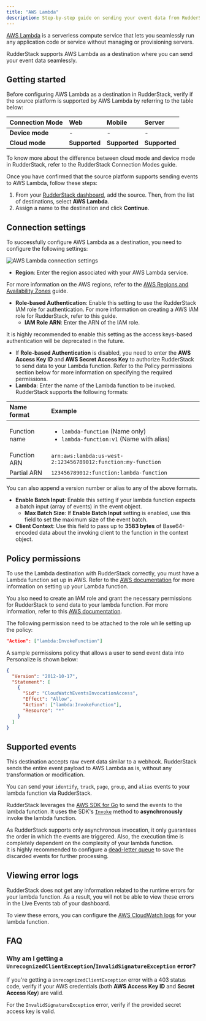 ```yaml
---
title: "AWS Lambda"
description: Step-by-step guide on sending your event data from RudderStack to AWS Lambda.
---
```


[AWS Lambda](https://aws.amazon.com/lambda/) is a serverless compute service that lets you seamlessly run any application code or service without managing or provisioning servers.

RudderStack supports AWS Lambda as a destination where you can send your event data seamlessly.

## Getting started

Before configuring AWS Lambda as a destination in RudderStack, verify if the source platform is supported by AWS Lambda by referring to the table below:

| **Connection Mode** | **Web**       | **Mobile**    | **Server**    |
| :------------------ | :------------ | :------------ | :------------ |
| **Device mode**     |  -             | -             | -             |
| **Cloud mode**      |  **Supported** | **Supported** |  **Supported** |

<div class="infoBlock">
To know more about the difference between cloud mode and device mode in RudderStack, refer to the <Link to="/destinations/rudderstack-connection-modes/">RudderStack Connection Modes</Link> guide.
</div>

Once you have confirmed that the source platform supports sending events to AWS Lambda, follow these steps:

1. From your [RudderStack dashboard](https://app.rudderstack.com/), add the source. Then, from the list of destinations, select **AWS Lambda**.
2. Assign a name to the destination and click **Continue**.

## Connection settings

To successfully configure AWS Lambda as a destination, you need to configure the following settings:

<img src="../../assets/event-stream-destinations/aws-lambda-connection-settings-1.png" alt="AWS Lambda connection settings"/>

- **Region**: Enter the region associated with your AWS Lambda service.

<div class="infoBlock">
For more information on the AWS regions, refer to the <a href="https://aws.amazon.com/about-aws/global-infrastructure/regions_az/">AWS Regions and Availability Zones</a> guide.
</div>

- **Role-based Authentication**: Enable this setting to use the RudderStack IAM role for authentication. For more information on creating a AWS IAM role for RudderStack, refer to <Link to="/destinations/aws-iam-role-for-rudderstack/#creating-a-rudderstack-iam-role">this guide</Link>.
  - **IAM Role ARN**: Enter the ARN of the IAM role.

<div class="warningBlock">
It is highly recommended to enable this setting as the access keys-based authentication will be deprecated in the future.
</div>

- If **Role-based Authentication** is disabled, you need to enter the **AWS Access Key ID** and **AWS Secret Access Key** to authorize RudderStack to send data to your Lambda function. Refer to the <Link to="#policy-permissions">Policy permissions</Link> section below for more information on specifying the required permissions.
- **Lambda**: Enter the name of the Lambda function to be invoked. RudderStack supports the following formats:

| Name format | Example |
| :-------| :---------|
| Function name | <ul><li>`lambda-function` (Name only)</li><li>`lambda-function:v1` (Name with alias)</li></ul>|
| Function ARN | `arn:aws:lambda:us-west-2:123456789012:function:my-function` |
| Partial ARN | `123456789012:function:lambda-function` |

<div class="successBlock">
You can also append a version number or alias to any of the above formats.
</div>

- **Enable Batch Input**: Enable this setting if your lambda function expects a batch input (array of events) in the event object.
  - **Max Batch Size**: If **Enable Batch Input** setting is enabled, use this field to set the maximum size of the event batch.
- **Client Context**: Use this field to pass up to **3583 bytes** of Base64-encoded data about the invoking client to the function in the context object.

## Policy permissions

To use the Lambda destination with RudderStack correctly, you must have a Lambda function set up in AWS. Refer to the <a href="https://docs.aws.amazon.com/lambda/latest/dg/getting-started.html">AWS documentation</a> for more information on setting up your Lambda function.

You also need to create an IAM role and grant the necessary permissions for RudderStack to send data to your lambda function. For more information, refer to this <a href="https://docs.aws.amazon.com/lambda/latest/dg/access-control-identity-based.html">AWS documentation</a>.

The following permission need to be attached to the role while setting up the policy:

```json
"Action": ["lambda:InvokeFunction"]
```

A sample permissions policy that allows a user to send event data into Personalize is shown below:

```json
{
  "Version": "2012-10-17",
  "Statement": [
    {
      "Sid": "CloudWatchEventsInvocationAccess",
      "Effect": "Allow",
      "Action": ["lambda:InvokeFunction"],
      "Resource": "*"
    }
  ]
}
```

## Supported events

<div class="infoBlock">
This destination accepts raw event data similar to a webhook. RudderStack sends the entire event payload to AWS Lambda as is, without any transformation or modification. 
</div>

You can send your <Link to="/event-spec/standard-events/identify/">`identify`</Link>, <Link to="/event-spec/standard-events/track/">`track`</Link>, <Link to="/event-spec/standard-events/page/">`page`</Link>, <Link to="/event-spec/standard-events/group/">`group`</Link>, and <Link to="/event-spec/standard-events/alias/">`alias`</Link> events to your lambda function via RudderStack.

RudderStack leverages the <a href="https://docs.aws.amazon.com/sdk-for-go/api/service/lambda/">AWS SDK for Go</a> to send the events to the lambda function. It uses the SDK's [`Invoke`](https://docs.aws.amazon.com/sdk-for-go/api/service/lambda/#Lambda.Invoke) method to **asynchronously** invoke the lambda function.

<div class="warningBlock">
As RudderStack supports only asynchronous invocation, it only guarantees the order in which the events are triggered. Also, the execution time is completely dependent on the complexity of your lambda function.
</div>

<div class="infoBlock">
It is highly recommended to configure a <a href="https://docs.aws.amazon.com/lambda/latest/dg/invocation-async.html#invocation-dlq">dead-letter queue</a> to save the discarded events for further processing.
</div>

## Viewing error logs

RudderStack does not get any information related to the runtime errors for your lambda function. As a result, you will not be able to view these errors in the <Link to="/dashboard-guides/live-events/">Live Events</Link> tab of your dashboard.

To view these errors, you can configure the <a href="https://docs.aws.amazon.com/lambda/latest/dg/monitoring-cloudwatchlogs.html">AWS CloudWatch logs</a> for your lambda function.

## FAQ

### Why am I getting a `UnrecognizedClientException`/`InvalidSignatureException` error?

If you're getting a `UnrecognizedClientException` error with a 403 status code, verify if your AWS credentials (both **AWS Access Key ID** and **Secret Access Key**) are valid.

For the `InvalidSignatureException` error, verify if the provided secret access key is valid.